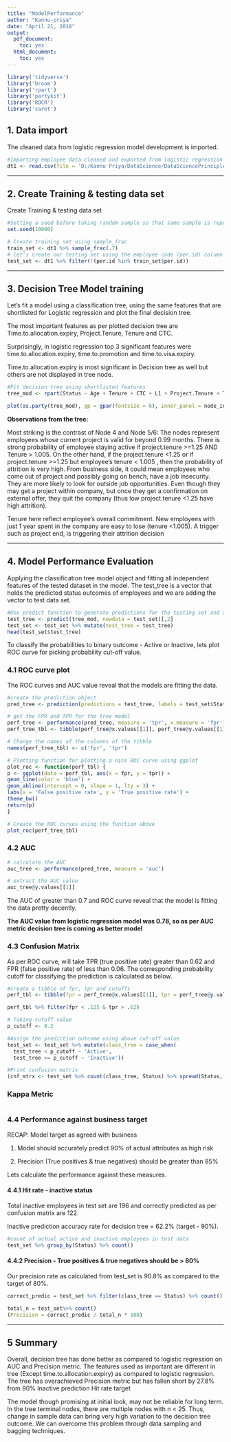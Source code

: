 ```yaml
---
title: "ModelPerformance"
author: "Kannu-priya"
date: "April 21, 2018"
output:
  pdf_document:
    toc: yes
  html_document:
    toc: yes
---
```


```r
library('tidyverse')
library('broom')
library('rpart')
library('partykit')
library('ROCR')
library('caret')
```

## 1. Data import
The cleaned data from logistic regression model development is imported.

```r
#Importing employee data cleaned and exported from logistic regression model (model-performance-linear.rmd) 
dt1 <- read.csv(file = 'D:/Kannu Priya/DataScience/DataSciencePrinciples/AttritionProject/data/dataR.csv')
```

***


## 2. Create Training & testing data set


Create Training & testing data set

```r
#Setting a seed before taking random sample so that same sample is reproduced for future reference
set.seed(10000)

# Create training set using sample_frac
train_set <- dt1 %>% sample_frac(.7)
# let's create our testing set using the employee code (per.id) column
test_set <- dt1 %>% filter(!(per.id %in% train_set$per.id))
```

***

## 3. Decision Tree Model training

Let's fit a model using a classification tree, using the same features that are shortlisted for Logistic regression and plot the final decision tree.

The most important features as per plotted decision tree are Time.to.allocation.expiry, Project.Tenure, Tenure and CTC.

Surprisingly, in logistic regression top 3 significant features were time.to.allocation.expiry, time.to.promotion and time.to.visa.expiry. 

Time.to.allocation.expiry is most significant in Decision tree as well but others are not displayed in tree node.

```r
#Fit decision tree using shortlisted features
tree_mod <- rpart(Status ~ Age + Tenure + CTC + L1 + Project.Tenure + Time.to.allocation.expiry + Time.to.promotion + Expat.Local + Visa.Type + Time.to.visa, data = train_set)

plot(as.party(tree_mod), gp = gpar(fontsize = 6), inner_panel = node_inner, ip_args = list(abbreviate = FALSE,id = FALSE))
```

**Observations from the tree:**

Most striking is the contrast of Node 4 and Node 5/6: The nodes represent employees whose current project is valid for beyond 0.99 months. There is strong probability of employee staying active if project.tenure >=1.25 AND Tenure > 1.005. On the other hand, if the project.tenure <1.25 or if project.tenure >=1.25 but employee's tenure < 1.005 , then the probability of attrition is very high. From business side, it could mean employees who come out of project and possibly going on bench, have a job insecurity. They are more likely to look for outside job opportunities. Even though they may get a project within company, but once they get a confirmation on external offer, they quit the company (thus low project.tenure <1.25 have high attrition).
  
  Tenure here reflect employee's overall commitment. New employees with just 1 year spent in the company are easy to lose (tenure <1.005). A trigger such as project end, is triggering their attrition decision
  
  
***

## 4. Model Performance Evaluation

Applying the classification tree model object and fitting all independent features of the tested dataset in the model. The test_tree is a vector that holds the predicted status outcomes of employees and we are adding the vector to test data set. 

```r
#Use predict function to generate predictions for the testing set and add the predictions in test data set
test_tree <- predict(tree_mod, newdata = test_set)[,2]
test_set <- test_set %>% mutate(test_tree = test_tree)
head(test_set$test_tree)

```


To classify the probabilities to binary outcome - Active or Inactive, lets plot ROC curve for picking probability cut-off value.

### 4.1 ROC curve plot

The ROC curves and AUC value reveal that the models are fitting the data. 

```r
#create the prediction object
pred_tree <- prediction(predictions = test_tree, labels = test_set$Status)

# get the FPR and TPR for the tree model
perf_tree <- performance(pred_tree, measure = 'tpr', x.measure = 'fpr')
perf_tree_tbl <- tibble(perf_tree@x.values[[1]], perf_tree@y.values[[1]])

# Change the names of the columns of the tibble
names(perf_tree_tbl) <- c('fpr', 'tpr')

# Plotting function for plotting a nice ROC curve using ggplot
plot_roc <- function(perf_tbl) {
p <- ggplot(data = perf_tbl, aes(x = fpr, y = tpr)) +
geom_line(color = 'blue') +
geom_abline(intercept = 0, slope = 1, lty = 3) +
labs(x = 'False positive rate', y = 'True positive rate') +
theme_bw()
return(p)
}

# Create the ROC curves using the function above
plot_roc(perf_tree_tbl)

```
 
### 4.2 AUC

```r
# calculate the AUC
auc_tree <- performance(pred_tree, measure = 'auc')

# extract the AUC value
auc_tree@y.values[[1]]
```

The AUC of greater than 0.7 and ROC curve reveal that the model is fitting the data pretty decently. 

**The AUC value from logistic regression model was 0.78, so as per AUC metric decision tree is coming as better model**


### 4.3 Confusion Matrix

As per ROC curve, will take TPR (true positive rate) greater than 0.62 and FPR (false positive rate) of less than 0.06. The corresponding probability cutoff for classifying the prediction is calculated as below.

```r
#create a tibble of fpr, tpr and cutoffs
perf_tbl <- tibble(fpr = perf_tree@x.values[[1]], tpr = perf_tree@y.values[[1]], cutoffs = perf_tree@alpha.values[[1]])

perf_tbl %>% filter(fpr < .125 & tpr > .62)

```


```r
# Taking cutoff value
p_cutoff <- 0.2

#Assign the prediction outcome using above cut-off value
test_set <- test_set %>% mutate(class_tree = case_when(
  test_tree < p_cutoff ~ 'Active', 
  test_tree >= p_cutoff ~ 'Inactive'))

#Print confusion matrix
(cnf_mtrx <- test_set %>% count(class_tree, Status) %>% spread(Status, n))
```

### Kappa Metric 

```r

```



### 4.4 Performance against business target

RECAP: Model target as agreed with business

(1) Model should accurately predict 90% of actual attributes as high risk

(2) Precision (True positives & true negatives) should be greater than 85%

Lets calculate the performance against these measures.


#### 4.4.1 Hit rate - inactive status

Total inactive employees in test set are 196 and correctly predicted as per confusion matrix are 122.

Inactive prediction accuracy rate for decision tree = 62.2% (target - 90%).

```r
#count of actual active and inactive employees in test data
test_set %>% group_by(Status) %>% count()
```

#### 4.4.2 Precision - True positives & true negatives should be > 80%

Our precision rate as calculated from test_set is 90.8% as compared to the target of 80%.

```r
correct_predic = test_set %>% filter(class_tree == Status) %>% count()

total_n = test_set%>% count()
(Precision = correct_predic / total_n * 100)

```

***

## 5 Summary

Overall, decision tree has done better as compared to logistic regression on AUC and Precision metric. The features used as important are different in tree (Except time.to.allocation.expiry) as compared to logistic regression. The tree has overachieved Precision metric but has fallen short by 27.8% from  90% Inactive prediction Hit rate target

The model though promising at initial look, may not be reliable for long term. In the tree terminal nodes, there are multiple nodes with n < 25. Thus, change in sample data can bring very high variation to the decision tree outcome. We can overcome this problem through data sampling and bagging techniques.